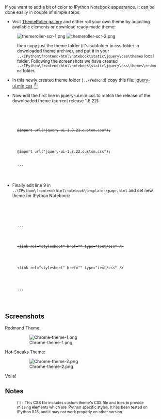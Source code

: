 If you want to add a bit of color to IPython Notebook appearance, it can be done easily in couple of simple steps:


* Visit [http://jqueryui.com/themeroller/ ThemeRoller gallery] and either roll your own theme by adjusting available elements or download ready made theme:


:[[File:themeroller-scr-1.png]]          [[File:themeroller-scr-2.png]]


:then copy just the theme folder (it's subfolder in css folder in downloaded theme archive), and put it in your <code>..\IPython\frontend\html\notebook\static\jquery\css\themes</code> local folder. Following the screenshots we have created <code>..\IPython\frontend\html\notebook\static\jquery\css\themes\redmond</code> folder.


* In this newly created theme folder (<code>..\redmond</code>) copy this file: [http://dl.dropbox.com/u/6735093/ipython_notebook_styling/jquery-ui.min.css jquery-ui.min.css] [[#Notes|<sup>[1]</sup>]]

* Now edit the first line in jquery-ui.min.css to match the release of the downloaded theme (current release 1.8.22):
<code>
:  <strike>@import url("jquery-ui-1.8.21.custom.css");</strike><br/>
:  @import url("jquery-ui-1.8.22.custom.css");
:  ...
</code>

* Finally edit line 9 in <code>..\IPython\frontend\html\notebook\templates\page.html</code> and set new theme for IPython Notebook:
<code>
:    ...<br />
:    <strike><link rel="stylesheet" href="{{static_url("jquery/css/themes/base/jquery-ui.min.css") }}" type="text/css" /></strike><br />
:    <link rel="stylesheet" href="{{static_url("jquery/css/themes/redmond/jquery-ui.min.css") }}" type="text/css" /><br />
:    ...
</code>


==Screenshots==

Redmond Theme:
:[[File:Chrome-theme-1.png]]


Hot-Sneaks Theme:
:[[File:Chrome-theme-2.png]]


Voila!


==Notes==
<div style="font-size:89%">
: <small>[1]</small> - This CSS file includes custom theme's CSS file and tries to provide missing elements which are IPython specific styles. It has been tested on IPython 0.13, and it may not work properly on other version.
</div>